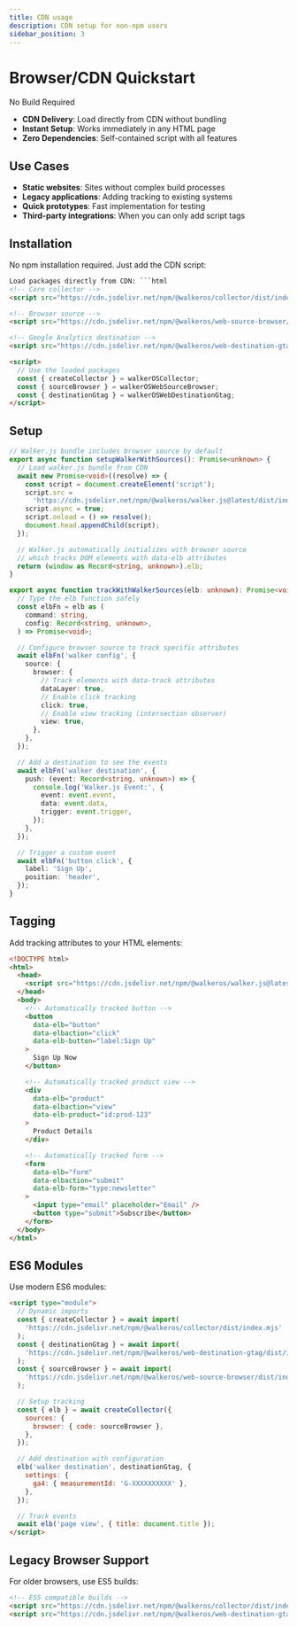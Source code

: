```yaml
---
title: CDN usage
description: CDN setup for non-npm users
sidebar_position: 3
---
```


# Browser/CDN Quickstart

No Build Required

- **CDN Delivery**: Load directly from CDN without bundling
- **Instant Setup**: Works immediately in any HTML page
- **Zero Dependencies**: Self-contained script with all features

## Use Cases

- **Static websites**: Sites without complex build processes
- **Legacy applications**: Adding tracking to existing systems
- **Quick prototypes**: Fast implementation for testing
- **Third-party integrations**: When you can only add script tags

## Installation

No npm installation required. Just add the CDN script:

````html
Load packages directly from CDN: ```html
<!-- Core collector -->
<script src="https://cdn.jsdelivr.net/npm/@walkeros/collector/dist/index.browser.js"></script>

<!-- Browser source -->
<script src="https://cdn.jsdelivr.net/npm/@walkeros/web-source-browser/dist/index.browser.js"></script>

<!-- Google Analytics destination -->
<script src="https://cdn.jsdelivr.net/npm/@walkeros/web-destination-gtag/dist/index.browser.js"></script>

<script>
  // Use the loaded packages
  const { createCollector } = walkerOSCollector;
  const { sourceBrowser } = walkerOSWebSourceBrowser;
  const { destinationGtag } = walkerOSWebDestinationGtag;
</script>
````

## Setup

```typescript
// Walker.js bundle includes browser source by default
export async function setupWalkerWithSources(): Promise<unknown> {
  // Load walker.js bundle from CDN
  await new Promise<void>((resolve) => {
    const script = document.createElement('script');
    script.src =
      'https://cdn.jsdelivr.net/npm/@walkeros/walker.js@latest/dist/index.browser.js';
    script.async = true;
    script.onload = () => resolve();
    document.head.appendChild(script);
  });

  // Walker.js automatically initializes with browser source
  // which tracks DOM elements with data-elb attributes
  return (window as Record<string, unknown>).elb;
}

export async function trackWithWalkerSources(elb: unknown): Promise<void> {
  // Type the elb function safely
  const elbFn = elb as (
    command: string,
    config: Record<string, unknown>,
  ) => Promise<void>;

  // Configure browser source to track specific attributes
  await elbFn('walker config', {
    source: {
      browser: {
        // Track elements with data-track attributes
        dataLayer: true,
        // Enable click tracking
        click: true,
        // Enable view tracking (intersection observer)
        view: true,
      },
    },
  });

  // Add a destination to see the events
  await elbFn('walker destination', {
    push: (event: Record<string, unknown>) => {
      console.log('Walker.js Event:', {
        event: event.event,
        data: event.data,
        trigger: event.trigger,
      });
    },
  });

  // Trigger a custom event
  await elbFn('button click', {
    label: 'Sign Up',
    position: 'header',
  });
}
```

## Tagging

Add tracking attributes to your HTML elements:

```html
<!DOCTYPE html>
<html>
  <head>
    <script src="https://cdn.jsdelivr.net/npm/@walkeros/walker.js@latest/dist/index.browser.js"></script>
  </head>
  <body>
    <!-- Automatically tracked button -->
    <button
      data-elb="button"
      data-elbaction="click"
      data-elb-button="label:Sign Up"
    >
      Sign Up Now
    </button>

    <!-- Automatically tracked product view -->
    <div
      data-elb="product"
      data-elbaction="view"
      data-elb-product="id:prod-123"
    >
      Product Details
    </div>

    <!-- Automatically tracked form -->
    <form
      data-elb="form"
      data-elbaction="submit"
      data-elb-form="type:newsletter"
    >
      <input type="email" placeholder="Email" />
      <button type="submit">Subscribe</button>
    </form>
  </body>
</html>
```

## ES6 Modules

Use modern ES6 modules:

```html
<script type="module">
  // Dynamic imports
  const { createCollector } = await import(
    'https://cdn.jsdelivr.net/npm/@walkeros/collector/dist/index.mjs'
  );
  const { destinationGtag } = await import(
    'https://cdn.jsdelivr.net/npm/@walkeros/web-destination-gtag/dist/index.mjs'
  );
  const { sourceBrowser } = await import(
    'https://cdn.jsdelivr.net/npm/@walkeros/web-source-browser/dist/index.mjs'
  );

  // Setup tracking
  const { elb } = await createCollector({
    sources: {
      browser: { code: sourceBrowser },
    },
  });

  // Add destination with configuration
  elb('walker destination', destinationGtag, {
    settings: {
      ga4: { measurementId: 'G-XXXXXXXXXX' },
    },
  });

  // Track events
  await elb('page view', { title: document.title });
</script>
```

## Legacy Browser Support

For older browsers, use ES5 builds:

```html
<!-- ES5 compatible builds -->
<script src="https://cdn.jsdelivr.net/npm/@walkeros/collector/dist/index.es5.js"></script>
<script src="https://cdn.jsdelivr.net/npm/@walkeros/web-destination-gtag/dist/index.es5.js"></script>
```
